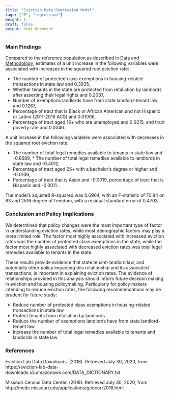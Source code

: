```yaml
---
title: "Eviction Rate Regression Model"
tags: ["R", "regression"]
weight: 1
draft: false
output: html_document
---
```


### Main Findings 

Compared to the reference population as described in [Data and Methodology](https://boya66.github.io/Richmond_website/methods/), estimates of a unit increase in the following variables were associated with increases in the squared root eviction rate: 

* The number of protected class exemptions in housing-related transactions in state law and 0.3935, 
* Whether tenants in the state are protected from retaliation by landlords after asserting their legal rights and 0.2037, 
* Number of exemptions landlords have from state landlord-tenant law and 0.1267,
* Percentage of tract that is Black or African American and not Hispanic or Latino (2011-2016 ACS) and 0.01006, 
* Percentage of tract aged 16+ who are unemployed and 0.0215, and tract poverty rate and 0.0046.

A unit increase in the following variables were associated with decreases in the squared root eviction rate: 

* The number of total legal remedies available to tenants in state law and -0.8689, * The number of total legal remedies available to landlords in state law and -0.4012, 
* Percentage of tract aged 25+ with a bachelor’s degree or higher and -0.0106, 
* Percentage of tract that is Asian and -0.0019, percentage of tract that is Hispanic and -0.0011. 

The model’s adjusted R-squared was 0.6904, with an F-statistic of 70.84 on 83 and 2516 degree of freedom, with a residual standard error of 0.4703. 

### Conclusion and Policy Implications 

We determined that policy changes were the most important type of factor in understanding eviction rates, while most demographic factors may play a more limited role. The factor most highly associated with increased eviction rates was the number of protected class exemptions in the state, while the factor most highly associated with decreased eviction rates was total legal remedies available to tenants in the state. 

These results provide evidence that state tenant-landlord law, and potentially other policy impacting this relationship and its associated transactions, is important in explaining eviction rates. The evidence of relationships provided in this analysis should inform future decision making in eviction and housing policymaking. Particularly for policy makers intending to reduce eviction rates, the following recommendations may be prudent for future study:

* Reduce number of protected class exemptions in housing-related transactions in state law
* Protect tenants from retaliation by landlords
* Reduce the number of exemptions landlords have from state landlord-tenant law 
* Increase the number of total legal remedies available to tenants and landlords in state law

### References 

Eviction Lab Data Downloads. (2018). Retrieved July 30, 2020, from https://eviction-lab-data-downloads.s3.amazonaws.com/DATA_DICTIONARY.txt

Missouri Census Data Center. (2018). Retrieved July 30, 2020, from http://mcdc.missouri.edu/applications/geocorr2018.html
